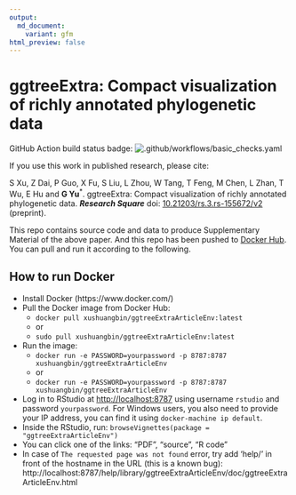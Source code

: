 ```yaml
---
output:
  md_document:
    variant: gfm
html_preview: false
---
```


<!-- README.md is generated from README.Rmd. Please edit that file -->

# ggtreeExtra: Compact visualization of richly annotated phylogenetic data

GitHub Action build status badge: ![.github/workflows/basic_checks.yaml](https://github.com/xiangpin/ggtreeExtraArticleEnv/workflows/.github/workflows/basic_checks.yaml/badge.svg)

If you use this work in published research, please cite:

S Xu, Z Dai, P Guo, X Fu, S Liu, L Zhou, W Tang, T Feng, M Chen, L Zhan, T Wu, E Hu and __G Yu__<sup>\*</sup>. ggtreeExtra: Compact visualization of richly annotated phylogenetic data. __*Research Square*__ doi: [10.21203/rs.3.rs-155672/v2](https://doi.org/10.21203/rs.3.rs-155672/v2) (preprint).


This repo contains source code and data to produce Supplementary Material of the above paper. And this repo has been pushed to [Docker Hub](https://hub.docker.com/r/xushuangbin/ggtreeExtraArticleEnv). You can pull and run it according to the following.

## How to run Docker

- Install Docker (https://www.docker.com/)
- Pull the Docker image from Docker Hub:
  - `docker pull xushuangbin/ggtreeExtraArticleEnv:latest`
  - or
  - `sudo pull xushuangbin/ggtreeExtraArticleEnv:latest`
- Run the image:
  - `docker run -e PASSWORD=yourpassword -p 8787:8787 xushuangbin/ggtreeExtraArticleEnv`
  - or
  - `docker run -e PASSWORD=yourpassword -p 8787:8787 xushuangbin/ggtreeExtraArticleEnv`
- Log in to RStudio at [http://localhost:8787](http://localhost:8787) using username `rstudio` and password `yourpassword`. For Windows users, you also need to provide your IP address, you can find it using `docker-machine ip default`.
+ Inside the RStudio, run:
  `browseVignettes(package = "ggtreeExtraArticleEnv")`
- You can click one of the links: "PDF", "source", "R code"
- In case of `The requested page was not found` error, try add 'help/' in front of the hostname in the URL (this is a known bug):
  http://localhost:8787/help/library/ggtreeExtraArticleEnv/doc/ggtreeExtraArticleEnv.html
